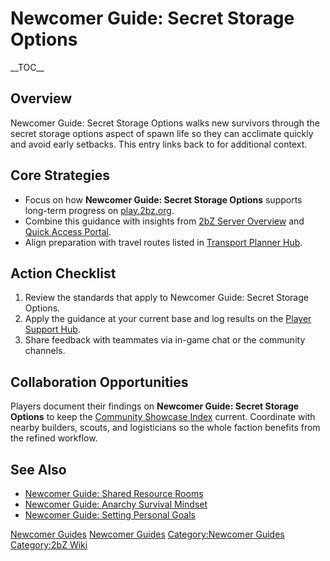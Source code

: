 {{Short description|Newcomer Guide: Secret Storage Options walks new survivors through the secret storage options aspect of spawn life so they can acclimate quickly and avoid early setbacks}}
= Newcomer Guide: Secret Storage Options =
{{2bZ Navbox}}
__TOC__

== Overview ==
Newcomer Guide: Secret Storage Options walks new survivors through the secret storage
options aspect of spawn life so they can acclimate quickly and avoid early setbacks. This
entry links back to [[Category:Newcomer Guides|Newcomer Guides]] for additional context.

== Core Strategies ==
* Focus on how '''Newcomer Guide: Secret Storage Options''' supports long-term progress on [[play.2bz.org]].
* Combine this guidance with insights from [[2bZ Server Overview]] and [[Quick Access Portal]].
* Align preparation with travel routes listed in [[Transport Planner Hub]].

== Action Checklist ==
# Review the [[Category:Newcomer Guides|Newcomer Guides]] standards that apply to Newcomer Guide: Secret Storage Options.
# Apply the guidance at your current base and log results on the [[Player Support Hub]].
# Share feedback with teammates via in-game chat or the community channels.

== Collaboration Opportunities ==
Players document their findings on '''Newcomer Guide: Secret Storage Options''' to keep
the [[Community Showcase Index]] current. Coordinate with nearby builders, scouts, and
logisticians so the whole faction benefits from the refined workflow.

== See Also ==
* [[Newcomer Guide: Shared Resource Rooms]]
* [[Newcomer Guide: Anarchy Survival Mindset]]
* [[Newcomer Guide: Setting Personal Goals]]

[[Category:Newcomer Guides]]
[[Category:2bZ Wiki]]
